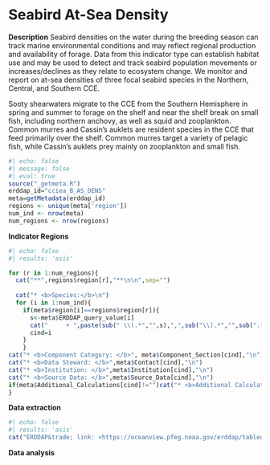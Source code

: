 # Seabird At-Sea Density

**Description** Seabird densities on the water during the breeding season can track marine environmental conditions and may reflect regional production and availability of forage. Data from this indicator type can establish habitat use and may be used to detect and track seabird population movements or increases/declines as they relate to ecosystem change. We monitor and report on at-sea densities of three focal seabird species in the Northern, Central, and Southern CCE.

Sooty shearwaters migrate to the CCE from the Southern Hemisphere in spring and summer to forage on the shelf and near the shelf break on small fish, including northern anchovy, as well as squid and zooplankton. Common murres and Cassin’s auklets are resident species in the CCE that feed primarily over the shelf. Common murres target a variety of pelagic fish, while Cassin’s auklets prey mainly on zooplankton and small fish.

```r
#| echo: false
#| message: false
#| eval: true
source("_getmeta.R")
erddap_id="cciea_B_AS_DENS"
meta=getMetadata(erddap_id)
regions <- unique(meta['region'])
num_ind <- nrow(meta)
num_regions <- nrow(regions)
```

**Indicator Regions**
```r
#| echo: false
#| results: 'asis'

for (r in 1:num_regions){
  cat("**",regions$region[r],"**\n\n",sep="")
  
  cat("* <b>Species:</b>\n")
  for (i in 1:num_ind){
    if(meta$region[i]==regions$region[r]){
      s<-meta$ERDDAP_query_value[i]
      cat("     + ",paste(sub(" \\(.*","",s),",",sub("\\).*","",sub(".*,","",s)),sep=""),"\n")
      cind=i
    }
    }
cat("* <b>Component Category: </b>", meta$Component_Section[cind],"\n")
cat("* <b>Data Steward: </b>",meta$Contact[cind],"\n")
cat("* <b>Institution: </b>",meta$Institution[cind],"\n")
cat("* <b>Source Data: </b>",meta$Source_Data[cind],"\n")
if(meta$Additional_Calculations[cind]!="")cat("* <b>Additional Calculations: </b>",meta$Additional_Calculations[cind],"\n\n")
}
```

**Data extraction**

```r
#| echo: false
#| results: 'asis'
cat("ERDDAP&trade; link: <https://oceanview.pfeg.noaa.gov/erddap/tabledap/",erddap_id,".html>",sep="")
```

**Data analysis**
